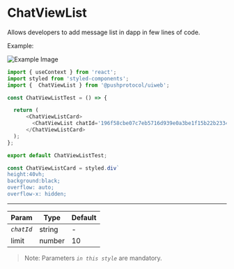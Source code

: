# ChatViewList
Allows developers to add message list in dapp in few lines of code.

<head>
<title>UiWeb - ChatViewList</title>
</head>


<Tabs className="codetabs" groupId="code-examples">
<TabItem value="js" attributes={{className: "codetab js"}} default>

Example:

  ![Example Image](https://github.com/KlausMikhaelson/KlausMikhaelson/assets/100528412/0b33006c-b931-453f-b7f1-c26894a82516)

  ```typescript
  import { useContext } from 'react';
  import styled from 'styled-components';
  import {  ChatViewList } from '@pushprotocol/uiweb';

  const ChatViewListTest = () => {

    return (
        <ChatViewListCard>
          <ChatViewList chatId='196f58cbe07c7eb5716d939e0a3be1f15b22b2334d5179c601566600016860ac' limit={10} />
        </ChatViewListCard>
    );
  };

  export default ChatViewListTest;

  const ChatViewListCard = styled.div`
  height:40vh;
  background:black;
  overflow: auto;
  overflow-x: hidden;
  ```

</TabItem>
</Tabs>

---
  
  | Param      | Type   | Default |
  | ---------- | ------ | ------- |
  | _`chatId`_ | string | -       |
  | limit      | number | 10      |

  
  > Note: Parameters _`in this style`_ are mandatory.